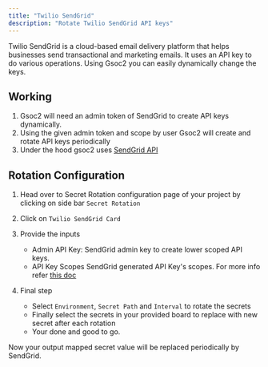 ```yaml
---
title: "Twilio SendGrid"
description: "Rotate Twilio SendGrid API keys"
---
```


Twilio SendGrid is a cloud-based email delivery platform that helps businesses send transactional and marketing emails.
It uses an API key to do various operations. Using Gsoc2 you can easily dynamically change the keys.

## Working

1. Gsoc2 will need an admin token of SendGrid to create API keys dynamically.
2. Using the given admin token and scope by user Gsoc2 will create and rotate API keys periodically
3. Under the hood gsoc2 uses [SendGrid API](https://docs.sendgrid.com/api-reference/api-keys/create-api-keys)

## Rotation Configuration

1. Head over to Secret Rotation configuration page of your project by clicking on side bar `Secret Rotation`
2. Click on `Twilio SendGrid Card`
3. Provide the inputs
	- Admin API Key: 
		SendGrid admin key to create lower scoped API keys.
	- API Key Scopes
		SendGrid generated API Key's scopes. For more info refer [this doc](https://docs.sendgrid.com/api-reference/api-key-permissions/api-key-permissions)

4. Final step
	- Select `Environment`, `Secret Path` and `Interval` to rotate the secrets
	- Finally select the secrets in your provided board to replace with new secret after each rotation
	- Your done and good to go.

Now your output mapped secret value will be replaced periodically by SendGrid.
		
